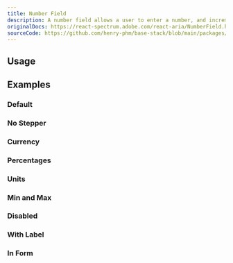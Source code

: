 ```yaml
---
title: Number Field
description: A number field allows a user to enter a number, and increment or decrement the value using stepper buttons.
originalDocs: https://react-spectrum.adobe.com/react-aria/NumberField.html
sourceCode: https://github.com/henry-phm/base-stack/blob/main/packages/ui/src/components/Numberfield.tsx
---
```


## Usage
<ComponentPreview name="NumberFieldDemo" />

## Examples

### Default
<ComponentPreview name="NumberFieldDemo" />

### No Stepper
<ComponentPreview name="NumberFieldWithoutStepper" />

### Currency
<ComponentPreview name="NumberFieldCurrency" />

### Percentages
<ComponentPreview name="NumberFieldPercentages" />

### Units
<ComponentPreview name="NumberFieldUnits" />

### Min and Max
<ComponentPreview name="NumberFieldMinMax" />

### Disabled
<ComponentPreview name="NumberFieldDisabled" />

### With Label
<ComponentPreview name="NumberFieldWithLabel" />

### In Form
<ComponentPreview name="NumberFieldForm" />
